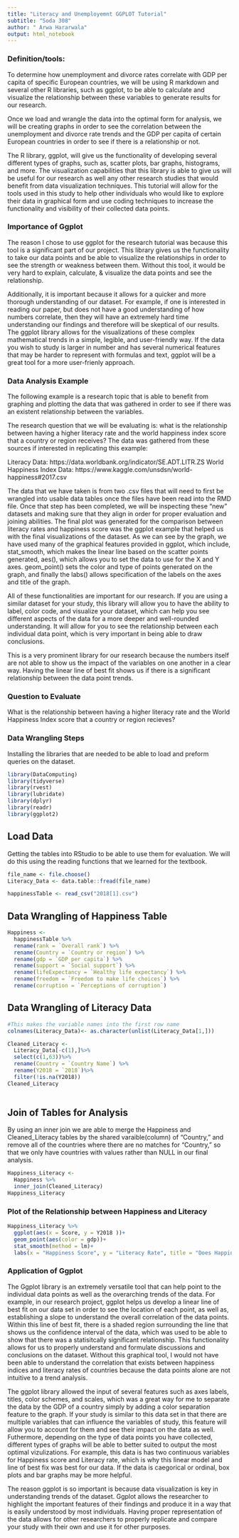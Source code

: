 ```yaml
---
title: "Literacy and Unemployemnt GGPLOT Tutorial" 
subtitle: "Soda 308"
author: " Arwa Hararwala"
output: html_notebook
---
```


### Definition/tools: 
To determine how unemployment and divorce rates correlate with GDP per capita of specific European countries, we will be using R markdown and several other R libraries, such as ggplot, to be able to calculate and visualize the relationship between these variables to generate results for our research.

Once we load and wrangle the data into the optimal form for analysis, we will be creating graphs in order to see the correlation between the unemployment and divorce rate trends and the GDP per capita of certain European countries in order to see if there is a relationship or not.  

The R library, ggplot, will give us the functionality of developing several different types of graphs, such as, scatter plots, bar graphs, histograms, and more. The visualization capabilities that this library is able to give us will be useful for our research as well any other research studies that would benefit from data visualization techniques. This tutorial will allow for the tools used in this study to help other individuals who would like to explore their data in graphical form and use coding techniques to increase the functionality and visibility of their collected data points. 


### Importance of Ggplot
The reason I chose to use ggplot for the research tutorial was because this tool is a significant part of our project. This library gives us the functionality to take our data points and be able to visualize the relationships in order to see the strength or weakness between them. Without this tool, it would be very hard to explain, calculate, & visualize the data points and see the relationship. 

Additionally, it is important because it allows for a quicker and more thorough understanding of our dataset. For example, if one is interested in reading our paper, but does not have a good understanding of how numbers correlate, then they will have an extremely hard time understanding our findings and therefore will be skeptical of our results. The ggplot library allows for the visualizations of these complex mathematical trends in a simple, legible, and user-friendly way. If the data you wish to study is larger in number and has several numerical features that may be harder to represent with formulas and text, ggplot will be a great tool for a  more user-frienly approach.


### Data Analysis Example
The following example is a research topic that is able to benefit from graphing and plotting the data that was gathered in order to see if there was an existent relationship between the variables. 
	
The research question that we will be evaluating is: what is the relationship between having a higher literacy rate and the world happiness index score that a country or region receives? The data was gathered from these sources if interested in replicating this example:
 
 Literacy Data: https://data.worldbank.org/indicator/SE.ADT.LITR.ZS
World Happiness Index Data: https://www.kaggle.com/unsdsn/world-happiness#2017.csv
 
The data that we have taken is from two .csv files that will need to first be wrangled into usable data tables once the files have been read into the RMD file. Once that step has been completed, we will be inspecting these “new” datasets and making sure that they align in order for proper evaluation and joining abilities. The final plot was generated for the comparison between literacy rates and happiness score was the ggplot example that helped us with the final visualizations of the dataset. As we can see by the graph, we have used many of the graphical features provided in ggplot, which include, stat_smooth, which makes the linear line based on the scatter points generated, aes(), which allows you to set the data to use for the X and Y axes. geom_point() sets the color and type of points generated on the graph, and finally the labs() allows specification of the labels on the axes and title of the graph.

All of these functionalities are important for our research. If you are using a similar dataset for your study, this library will allow you to have the ability to label, color code, and visualize your dataset, which can help you see different aspects of the data for a more deeper and well-rounded understanding. It will allow for you to see the relationship between each individual data point, which is very important in being able to draw conclusions. 
 

This is a very prominent library for our research because the numbers itself are not able to show us the impact of the variables on one another in a clear way. Having the linear line of best fit shows us if there is a significant relationship between the data point trends. 

### Question to Evaluate
What is the relationship between having a higher literacy rate and the World Happiness Index score that a country or region recieves? 

### Data Wrangling Steps 

Installing the libraries that are needed to be able to load and preform queries on the dataset.
```r
library(DataComputing)
library(tidyverse)
library(rvest)
library(lubridate)
library(dplyr)
library(readr)
library(ggplot2)
```


## Load Data
Getting the tables into RStudio to be able to use them for evaluation. We will do this using the reading functions that we learned for the textbook. 
```r
file_name <- file.choose()
Literacy_Data <- data.table::fread(file_name)
```


```r
happinessTable <- read_csv("2018[1].csv")
```


## Data Wrangling of Happiness Table 
```r
Happiness <-
  happinessTable %>%
  rename(rank = `Overall rank`) %>%
  rename(Country = `Country or region`) %>%
  rename(gdp = `GDP per capita`) %>%
  rename(support = `Social support`) %>%
  rename(lifeExpectancy = `Healthy life expectancy`) %>%
  rename(freedom = `Freedom to make life choices`) %>%
  rename(corruption = `Perceptions of corruption`)

```

## Data Wrangling of Literacy Data 
```r
#This makes the variable names into the first row name
colnames(Literacy_Data)<- as.character(unlist(Literacy_Data[1,]))

```

```r
Cleaned_Literacy <- 
  Literacy_Data[-c(1),]%>%
  select(c(1,63))%>%
  rename(Country = `Country Name`) %>%
  rename(Y2018 = `2018`)%>%
  filter(!is.na(Y2018))
Cleaned_Literacy
  
```


## Join of Tables for Analysis 
By using an inner join we are able to merge the Happiness and Cleaned_Literacy tables by the shared varaible(column) of "Country," and remove all of the countries where there are no matches for "Country," so that we only have countries with values rather than NULL in our final analysis. 
```r
Happiness_Literacy <-
  Happiness %>%
  inner_join(Cleaned_Literacy)
Happiness_Literacy

```

### Plot of the Relationship between Happiness and Literacy 
```r
Happiness_Literacy %>%
  ggplot(aes(x = Score, y = Y2018 ))+
  geom_point(aes(color = gdp))+
  stat_smooth(method = lm)+
  labs(x = "Happiness Score", y = "Literacy Rate", title = "Does Happiness Correspond to Literacy?")
```

### Application of Ggplot 
The Ggplot library is an extremely versatile tool that can help point to the individual data points as well as the overarching trends of the data. For example, in our research project, ggplot helps us develop a linear line of best fit on our data set in order to see the location of each point, as well as, establishing a slope to understand the overall correlation of the data points. Within this line of best fit, there is a shaded region surrounding the line that shows us the confidence interval of the data, which was used to be able to show that there was a statisitcally significant relationship. This functionality allows for us to properly understand and formulate discussions and conclusions on the dataset. Without this graphical tool, I would not have been able to understand the correlation that exists between happiness indices and literacy rates of countries because the data points alone are not intuitive to a trend analysis.

The ggplot library allowed the input of several features such as axes labels, titles, color schemes, and scales, which was a great way for me to separate the data by the GDP of a country simply by adding a color separation feature to the graph. If your study is similar to this data set in that there are multiple variables that can influence the variables of study, this feature will allow you to account for them and see their impact on the data as well. Futhermore, depending on the type of data points you have collected, different types of graphs will be able to better suited to output the most optimal vizulizations. For example, this data is has two continuous variables for Happiness score and Literacy rate, which is why this linear model and line of best fix was best for our data. If the data is caegorical or ordinal, box plots and bar graphs may be more helpful. 

The reason ggplot is so important is because data visualization is key in understanding trends of the dataset. Ggplot allows the researcher to highlight the important features of their findings and produce it in a way that is easily understood by most individuals. Having proper representation of the data allows for other researchers to properly replicate and compare your study with their own and use it for other purposes. 



